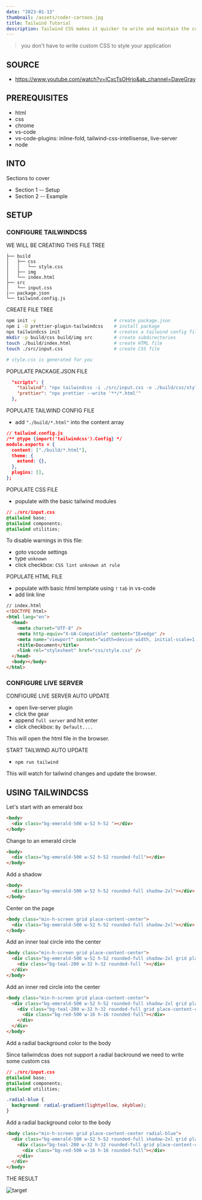 ```yaml
---
date: "2023-01-13"
thumbnail: /assets/coder-cartoon.jpg
title: Tailwind Tutorial
description: Tailwind CSS makes it quicker to write and maintain the code of your application. By using this utility-first framework, you don't have to write custom CSS to style your application.
---
```


> you don't have to write custom CSS to style your application

## SOURCE

- https://www.youtube.com/watch?v=lCxcTsOHrjo&ab_channel=DaveGray

## PREREQUISITES

- html
- css
- chrome
- vs-code
- vs-code-plugins: inline-fold, tailwind-css-intellisense, live-server
- node

## INTO

Sections to cover

- Section 1 -- Setup
- Section 2 -- Example

## SETUP

### CONFIGURE TAILWINDCSS

WE WILL BE CREATING THIS FILE TREE

```text
├── build
│   ├── css
│   │   └── style.css
│   ├── img
│   └── index.html
├── src
│   └── input.css
|── package.json
└── tailwind.config.js
```

CREATE FILE TREE

```bash
npm init -y                             # create package.json
npm i -D prettier-plugin-tailwindcss    # install package
npx tailwindcss init                    # creates a tailwind config file
mkdir -p build/css build/img src        # create subdirectories
touch ./build/index.html                # create HTML file
touch ./src/input.css                   # create CSS file

# style.css is generated for you
```

POPULATE PACKAGE.JSON FILE

```json
  "scripts": {
    "tailwind": "npx tailwindcss -i ./src/input.css -o ./build/css/style.css --watch",
    "prettier": "npx prettier --write '**/*.html'"
  },
```

POPULATE TAILWIND CONFIG FILE

- add `"./build/*.html"` into the content array

```json
// tailwind.config.js
/** @type {import('tailwindcss').Config} */
module.exports = {
  content: ["./build/*.html"],
  theme: {
    extend: {},
  },
  plugins: [],
};
```

POPULATE CSS FILE

- populate with the basic tailwind modules

```css
// ./src/input.css
@tailwind base;
@tailwind components;
@tailwind utilities;
```

To disable warnings in this file:

- goto vscode settings
- type `unknown`
- click checkbox: `CSS lint unknown at rule`

POPULATE HTML FILE

- populate with basic html template using `!` `tab` in vs-code
- add link line

```html
// index.html
<!DOCTYPE html>
<html lang="en">
  <head>
    <meta charset="UTF-8" />
    <meta http-equiv="X-UA-Compatible" content="IE=edge" />
    <meta name="viewport" content="width=device-width, initial-scale=1.0" />
    <title>Document</title>
    <link rel="stylesheet" href="css/style.css" />
  </head>
  <body></body>
</html>
```

### CONFIGURE LIVE SERVER

CONFIGURE LIVE SERVER AUTO UPDATE

- open live-server plugin
- click the gear
- append `full server` and hit enter
- click checkbox: `By Default....`

This will open the html file in the browser.

START TAILWIND AUTO UPDATE

- `npm run tailwind`

This will watch for tailwind changes and update the browser.

## USING TAILWINDCSS

Let's start with an emerald box

```html
<body>
  <div class="bg-emerald-500 w-52 h-52 "></div>
</body>
```

Change to an emerald circle

```html
<body>
  <div class="bg-emerald-500 w-52 h-52 rounded-full"></div>
</body>
```

Add a shadow

```html
<body>
  <div class="bg-emerald-500 w-52 h-52 rounded-full shadow-2xl"></div>
</body>
```

Center on the page

```html
<body class="min-h-screen grid place-content-center">
  <div class="bg-emerald-500 w-52 h-52 rounded-full shadow-2xl"></div>
</body>
```

Add an inner teal circle into the center

```html
<body class="min-h-screen grid place-content-center">
  <div class="bg-emerald-500 w-52 h-52 rounded-full shadow-2xl grid place-content-center">
    <div class="bg-teal-200 w-32 h-32 rounded-full "></div>
  </div>
</body>
```

Add an inner red circle into the center

```html
<body class="min-h-screen grid place-content-center">
  <div class="bg-emerald-500 w-52 h-52 rounded-full shadow-2xl grid place-content-center">
    <div class="bg-teal-200 w-32 h-32 rounded-full grid place-content-center">
      <div class="bg-red-500 w-16 h-16 rounded-full"></div>
    </div>
  </div>
</body>
```

Add a radial background color to the body

Since tailwindcss does not support a radial backround we need to write some custom css

```css
// ./src/input.css
@tailwind base;
@tailwind components;
@tailwind utilities;

.radial-blue {
  background: radial-gradient(lightyellow, skyblue);
}
```

Add a radial background color to the body

```html
<body class="min-h-screen grid place-content-center radial-blue">
  <div class="bg-emerald-500 w-52 h-52 rounded-full shadow-2xl grid place-content-center">
    <div class="bg-teal-200 w-32 h-32 rounded-full grid place-content-center">
      <div class="bg-red-500 w-16 h-16 rounded-full"></div>
    </div>
  </div>
</body>
```

THE RESULT

![target](/assets/tailwind.png)
